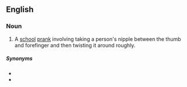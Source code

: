 ==English==

===Noun===
{{en-noun}}

# {{lb|en|vulgar|slang}} A [[school]] [[prank]] involving taking a person's nipple between the thumb and forefinger and then twisting it around roughly.

=====Synonyms=====
* {{l|en|nipple cripple}}
* {{l|en|purple nurple}}